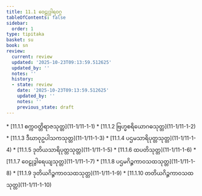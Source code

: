 ```yaml
---
title: 11.1 ဝေဠုဒွါရဝဂ္ဂ
tableOfContents: false
sidebar:
  order: 1
type: tipitaka
basket: su
book: sn
review:
  current: review
  updated: '2025-10-23T09:13:59.512625'
  updated_by: ''
  notes: ''
  history:
  - state: review
    date: '2025-10-23T09:13:59.512625'
    updated_by: ''
    notes: ''
    previous_state: draft
---
```



<ReviewStatus review={frontmatter.review} showDetails={true} />

<HypothesisAnnotation frontmatter={frontmatter} />

<DynamicBreadcrumb />



<TableOfContents book="sn" section="11.1">
* [11.1.1 စက္ကဝတ္တိရာဇသုတ္တ](11-1/11-1-1)
* [11.1.2 ဗြဟ္မစရိယောဂဓသုတ္တ](11-1/11-1-2)
* [11.1.3 ဒီဃာဝုဥပါသကသုတ္တ](11-1/11-1-3)
* [11.1.4 ပဌမသာရိပုတ္တသုတ္တ](11-1/11-1-4)
* [11.1.5 ဒုတိယသာရိပုတ္တသုတ္တ](11-1/11-1-5)
* [11.1.6 ထပတိသုတ္တ](11-1/11-1-6)
* [11.1.7 ဝေဠုဒွါရေယျသုတ္တ](11-1/11-1-7)
* [11.1.8 ပဌမဂိဉ္ဇကာဝသထသုတ္တ](11-1/11-1-8)
* [11.1.9 ဒုတိယဂိဉ္ဇကာဝသထသုတ္တ](11-1/11-1-9)
* [11.1.10 တတိယဂိဉ္ဇကာဝသထသုတ္တ](11-1/11-1-10)
</TableOfContents>
